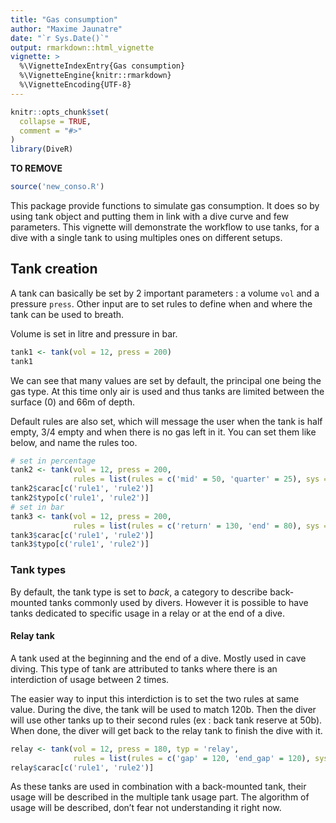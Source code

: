 ```yaml
---
title: "Gas consumption"
author: "Maxime Jaunatre"
date: "`r Sys.Date()`"
output: rmarkdown::html_vignette
vignette: >
  %\VignetteIndexEntry{Gas consumption}
  %\VignetteEngine{knitr::rmarkdown}
  %\VignetteEncoding{UTF-8}
---
```


```r
knitr::opts_chunk$set(
  collapse = TRUE,
  comment = "#>"
)
library(DiveR)
```

**TO REMOVE**

```r
source('new_conso.R')
```

This package provide functions to simulate gas consumption. It does so by using tank object and putting them in link with a dive curve and few parameters. This vignette will demonstrate the workflow to use tanks, for a dive with a single tank to using multiples ones on different setups.

## Tank creation

A tank can basically be set by 2 important parameters : a volume `vol` and a pressure `press`. Other input are to set rules to define when and where the tank can be used to breath.

Volume is set in litre and pressure in bar. 

```r
tank1 <- tank(vol = 12, press = 200)
tank1
```

We can see that many values are set by default, the principal one being the gas type. At this time only air is used and thus tanks are limited between the surface (0) and 66m of depth.

Default rules are also set, which will message the user when the tank is half empty, 3/4 empty and when there is no gas left in it. You can set them like below, and name the rules too. 

```r
# set in percentage
tank2 <- tank(vol = 12, press = 200, 
              rules = list(rules = c('mid' = 50, 'quarter' = 25), sys = '%'))
tank2$carac[c('rule1', 'rule2')]
tank2$typo[c('rule1', 'rule2')]
# set in bar
tank3 <- tank(vol = 12, press = 200, 
              rules = list(rules = c('return' = 130, 'end' = 80), sys = 'bar'))
tank3$carac[c('rule1', 'rule2')]
tank3$typo[c('rule1', 'rule2')]
```

### Tank types

By default, the tank type is set to *back*, a category to describe back-mounted tanks commonly used by divers. However it is possible to have tanks dedicated to specific usage in a relay or at the end of a dive. 

#### Relay tank

A tank used at the beginning and the end of a dive. Mostly used in cave diving. This type of tank are attributed to tanks where there is an interdiction of usage between 2 times.

The easier way to input this interdiction is to set the two rules at same value. During the dive, the tank will be used to match 120b. Then the diver will use other tanks up to their second rules (ex : back tank reserve at 50b). When done, the diver will get back to the relay tank to finish the dive with it. 

```r
relay <- tank(vol = 12, press = 180, typ = 'relay',
              rules = list(rules = c('gap' = 120, 'end_gap' = 120), sys = 'bar'))
relay$carac[c('rule1', 'rule2')]
```
<!--
#### Relay tank

A tank used at the end of a dive to desaturate azote during ascent part of the dive. Often limited to a lower depth because it use other gas than air. This type of tank are tanks that divers can't use until he has used other tanks or passed the dive end point.

You can add an interdiction of using a tank by setting the first rule with the same value as the tank pressure.

```r
desat <- tank(vol = 12, press = 180, typ = 'relay',
              rules = list(rules = c('gap' = 100, 'end_gap' = 25), sys = '%'))
desat$carac[c('rule1', 'rule2')]
```
-->

As these tanks are used in combination with a back-mounted tank, their usage will be described in the multiple tank usage part. The algorithm of usage will be described, don't fear not understanding it right now.

<!--
## Figures

The figure sizes have been customised so that you can easily put two images side-by-side. 

```r
plot(1:10)
plot(10:1)
```

You can enable figure captions by `fig_caption: yes` in YAML:

    output:
      rmarkdown::html_vignette:
        fig_caption: yes

Then you can use the chunk option `fig.cap = "Your figure caption."` in **knitr**.

## More Examples

You can write math expressions, e.g. $Y = X\beta + \epsilon$, footnotes^[A footnote here.], and tables, e.g. using `knitr::kable()`.

```r
knitr::kable(head(mtcars, 10))
```

Also a quote using `>`:

> "He who gives up [code] safety for [code] speed deserves neither."
([via](https://twitter.com/hadleywickham/status/504368538874703872))

-->


